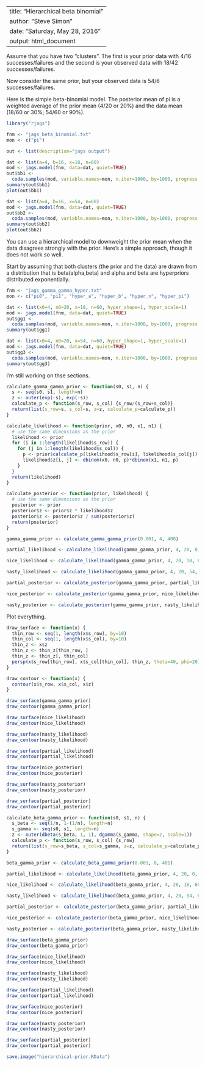 ----
title: "Hierarchical beta binomial"
author: "Steve Simon"
date: "Saturday, May 28, 2016"
output: html_document
---

Assume that you have two "clusters". The first is your prior data 
with 4/16 successes/failures and the second is your observed data with
18/42 successes/failures.

Now consider the same prior, but your observed data is 54/6 successes/failures.

Here is the simple beta-binomial model. The posterior mean of pi is a weighted average of the prior
mean (4/20 or 20%) and the data mean (18/60 or 30%; 54/60 or 90%).

```r

library("rjags")

fnm <- "jags_beta_binomial.txt"
mon <- c("pi")

out <- list(description="jags output")

dat <- list(a=4, b=16, x=18, n=60)
mod <- jags.model(fnm, data=dat, quiet=TRUE)
out$bb1 <- 
  coda.samples(mod, variable.names=mon, n.iter=1000, by=1000, progress.bar=NULL)
summary(out$bb1)
plot(out$bb1)

dat <- list(a=4, b=16, x=54, n=60)
mod <- jags.model(fnm, data=dat, quiet=TRUE)
out$bb2 <-
  coda.samples(mod, variable.names=mon, n.iter=1000, by=1000, progress.bar=NULL)
summary(out$bb2)
plot(out$bb2)

```

You can use a hierarchical model to downweight the prior mean when the data disagrees
strongly with the prior. Here's a simple approach, though it does not work so well.


Start by assuming that both clusters (the prior and the data) are drawn from a distribution
that is beta(alpha,beta) and alpha and beta are hyperpriors distributed exponentially.

```r

fnm <- "jags_gamma_gamma_hyper.txt"
mon <- c("pi0", "pi1", "hyper_a", "hyper_b", "hyper_n", "hyper_pi")

dat <- list(x0=4, n0=20, x=18, n=60, hyper_shape=1, hyper_scale=1)
mod <- jags.model(fnm, data=dat, quiet=TRUE)
out$gg1 <-
  coda.samples(mod, variable.names=mon, n.iter=1000, by=1000, progress.bar=NULL)
summary(out$gg1)

dat <- list(x0=4, n0=20, x=54, n=60, hyper_shape=1, hyper_scale=1)
mod <- jags.model(fnm, data=dat, quiet=TRUE)
out$gg3 <-
  coda.samples(mod, variable.names=mon, n.iter=1000, by=1000, progress.bar=NULL)
summary(out$gg3)

```


I'm still working on thse sections.

```r

calculate_gamma_gamma_prior <- function(s0, s1, n) {
  s <- seq(s0, s1, length=n)
  z <- outer(exp(-s), exp(-s))
  calculate_p <- function(s_row, s_col) {s_row/(s_row+s_col)}
  return(list(s_row=s, s_col=s, z=z, calculate_p=calculate_p))
}

calculate_likelihood <- function(prior, x0, n0, x1, n1) {
  # use the same dimensions as the prior
  likelihood <- prior
  for (i in 1:length(likelihood$s_row)) {
    for (j in 1:length(likelihood$s_col)) {
      p <- prior$calculate_p(likelihood$s_row[i], likelihood$s_col[j])
      likelihood$z[i, j] <- dbinom(x0, n0, p)*dbinom(x1, n1, p)
    }
  }
  return(likelihood)
}

calculate_posterior <- function(prior, likelihood) {
  # use the same dimensions as the prior
  posterior <- prior
  posterior$z <- prior$z * likelihood$z
  posterior$z <- posterior$z / sum(posterior$z)
  return(posterior)
}

gamma_gamma_prior <- calculate_gamma_gamma_prior(0.001, 4, 400)

partial_likelihood <- calculate_likelihood(gamma_gamma_prior, 4, 20, 0, 0)

nice_likelihood <- calculate_likelihood(gamma_gamma_prior, 4, 20, 18, 60)

nasty_likelihood <- calculate_likelihood(gamma_gamma_prior, 4, 20, 54, 60)

partial_posterior <- calculate_posterior(gamma_gamma_prior, partial_likelihood)

nice_posterior <- calculate_posterior(gamma_gamma_prior, nice_likelihood)

nasty_posterior <- calculate_posterior(gamma_gamma_prior, nasty_likelihood)

```

Plot everything.

```r

draw_surface <- function(x) {
  thin_row <- seq(1, length(x$s_row), by=10)
  thin_col <- seq(1, length(x$s_col), by=10)
  thin_z <- x$z
  thin_z <- thin_z[thin_row, ]
  thin_z <- thin_z[, thin_col]
  persp(x$s_row[thin_row], x$s_col[thin_col], thin_z, theta=40, phi=20)
}

draw_contour <- function(x) {
  contour(x$s_row, x$s_col, x$z)
}

draw_surface(gamma_gamma_prior)
draw_contour(gamma_gamma_prior)

draw_surface(nice_likelihood)
draw_contour(nice_likelihood)

draw_surface(nasty_likelihood)
draw_contour(nasty_likelihood)

draw_surface(partial_likelihood)
draw_contour(partial_likelihood)

draw_surface(nice_posterior)
draw_contour(nice_posterior)

draw_surface(nasty_posterior)
draw_contour(nasty_posterior)

draw_surface(partial_posterior)
draw_contour(partial_posterior)
```

```r

calculate_beta_gamma_prior <- function(s0, s1, n) {
  s_beta <- seq(1/n, 1-(1/n), length=n)
  s_gamma <- seq(s0, s1, length=n)
  z <- outer(dbeta(s_beta, 1, 1), dgamma(s_gamma, shape=2, scale=1))
  calculate_p <- function(s_row, s_col) {s_row}
  return(list(s_row=s_beta, s_col=s_gamma, z=z, calculate_p=calculate_p))
}

beta_gamma_prior <- calculate_beta_gamma_prior(0.001, 8, 401)

partial_likelihood <- calculate_likelihood(beta_gamma_prior, 4, 20, 0, 0)

nice_likelihood <- calculate_likelihood(beta_gamma_prior, 4, 20, 18, 60)

nasty_likelihood <- calculate_likelihood(beta_gamma_prior, 4, 20, 54, 60)

partial_posterior <- calculate_posterior(beta_gamma_prior, partial_likelihood)

nice_posterior <- calculate_posterior(beta_gamma_prior, nice_likelihood)

nasty_posterior <- calculate_posterior(beta_gamma_prior, nasty_likelihood)

```

```r

draw_surface(beta_gamma_prior)
draw_contour(beta_gamma_prior)

draw_surface(nice_likelihood)
draw_contour(nice_likelihood)

draw_surface(nasty_likelihood)
draw_contour(nasty_likelihood)

draw_surface(partial_likelihood)
draw_contour(partial_likelihood)

draw_surface(nice_posterior)
draw_contour(nice_posterior)

draw_surface(nasty_posterior)
draw_contour(nasty_posterior)

draw_surface(partial_posterior)
draw_contour(partial_posterior)
```

```r
save.image("hierarchical-prior.RData")
```